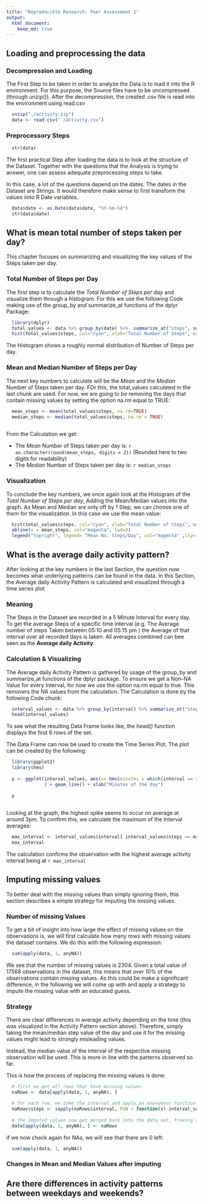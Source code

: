 ```yaml
---
title: "Reproducible Research: Peer Assessment 1"
output: 
  html_document:
    keep_md: true
---
```



## Loading and preprocessing the data

### Decompression and Loading

The First Step to be taken in order to analyze the Data is to load it into the R environment. For this purpose, the Source files have to be uncompressed (through unzip()). After the decompression, the created .csv file is read into the environment using read.csv

```r
  unzip("./activity.zip")
  data <- read.csv("./activity.csv")
```

### Preprocessory Steps

```r
  str(data)
```
The first practical Step after loading the data is to look at the structure of the Dataset. Together with the questions that the Analysis is trying to answer, one can assess adequate preprocessing steps to take. 

In this case, a lot of the questions depend on the dates. The dates in the Dataset are Strings. It would therefore make sense to first transform the values iinto R Date variables. 

```r
  data$date <- as.Date(data$date, "%Y-%m-%d")
  str(data$date)
```

## What is mean total number of steps taken per day?

This chapter focuses on summarizing and visualizing the key values of the Steps taken per day. 

### Total Number of Steps per Day

The first step is to calculate the *Total Number of Steps per day* and visualize them through a histogram. For this we use the following Code making use of the group_by and summarize_at functions of the dplyr Package:

```r
  library(dplyr)
  total_values <- data %>% group_by(date) %>%  summarize_at("steps", sum)
  hist(total_values$steps, col="cyan", xlab="Total Number of Steps", main = "Histogram of the Total Number of Steps per day")
```

The Histogram shows a roughly normal distribution of Number of Steps per day. 

### Mean and Median Number of Steps per Day

The next key numbers to calculate will be the *Mean* and the *Median* Number of Steps taken per day. FOr this, the total_values calculated in the last chunk are used. For now, we are going to be removing the days that contain missing values by setting the option na.rm equal to TRUE: 

```r
  mean_steps <- mean(total_values$steps, na.rm=TRUE)
  median_steps <- median(total_values$steps, na.rm = TRUE)
 
```

From the Calculation we get:

- The *Mean* Number of Steps taken per day is: `r as.character(round(mean_steps, digits = 2))` (Rounded here to two digits for readability)
- The *Median* Number of Steps taken per day is: `r median_steps`

### Visualization

To conclude the key numbers, we once again look at the Histogram of the *Total Number of Steps per day*, Adding the Mean/Median values into the graph. As Mean and Median are only off by 1 Step, we can choose one of them for the visualization. In this case we use the mean value: 

```r
  hist(total_values$steps, col="cyan", xlab="Total Number of Steps", main = "Histogram of the Total Number of Steps per day")
  abline(v = mean_steps, col="magenta", lwd=3)
  legend("topright", legend= "Mean No. Steps/Day", col="magenta" ,lty=1, lwd=3)
```

## What is the average daily activity pattern?

After looking at the key numbers in the last Section, the question now becomes what underlying patterns can be found in the data. In this Section, the Average daily Activity Pattern is calculated and visualized through a time series plot

### Meaning 

The Steps in the Dataset are recorded in a 5 Minute Interval for every day. To get the average Steps of a specific time interval (e.g. The Average number of steps Taken between 05:10 and 05:15 pm ) the Average of that interval over all recorded days is taken. All averages combined can bee seen as the **Average daily Activity**.

### Calculation & Visualizing

The Average daily Activity Pattern is gathered by usage of the group_by and summarize_at functions of the dplyr package. To ensure we get a Non-NA Value for every Interval, for now we use the option na.rm equal to true. This removers the NA values from the calculation. The Calculation is done by the following Code chunk: 

```r
  interval_values <- data %>% group_by(interval) %>% summarize_at("steps", mean, na.rm=TRUE)
  head(interval_values)
```

To see what the resulting Data Frame looks like, the *head()* function displays the first 6 rows of the set. 

The Data Frame can now be used to create the Time Series Plot. The plot can be created by the following: 

```r
  
  library(ggplot2)
  library(hms)
  
  p <- ggplot(interval_values, aes(x= hms(minutes = which(interval == interval) * 5), y=steps)
              ) + geom_line() + xlab("Minutes of the day")
                                   
  p
  
```

Looking at the graph, the highest spike seems to occur on average at around 3pm. To confirm this, we calculate the maximum of the Interval averages: 

```r
  max_interval <- interval_values$interval[ interval_values$steps == max(interval_values$steps)]
  max_interval
```

The calculation confirms the observation with the highest average activity interval being at `r max_interval`

## Imputing missing values

To better deal with the missing values than simply ignoring them, this section describes a simple strategy for imputing the missing values. 

### Number of missing Values

To get a bit of insight into how large the effect of missing values on the observations is, we will first calculate how many rows with missing values the dataset contains. We do this with the following expression: 

```r
  sum(apply(data, 1, anyNA))
```

We see that the number of missing values is 2304. Given a total value of 17568 observations in the dataset, this means that over 10% of the observations contain missing values. As this could be make a signiificant difference, in the following we will come up with and apply a strategy to impute the missing value with an educated guess. 

### Strategy 

There are clear differences in average activity depending on the time (this was visualized in the Activity Pattern section above). Therefore, simply taking the mean/median step value of the day and use it for the missing values might lead to strongly misleading values. 

Instead, the median value of the interval of the respective missing observation will be used. This is more in line with the patterns observed so far. 

This is how the process of replacing the missing values is done: 

```r

  # first we get all rows that have missing values
  naRows <- data[apply(data, 1, anyNA), ]

  # for each row, we take the interval and apply an anonymous function to it, that returns the steps of the interval_values   # data frame, which contains the mean values of the intervals, where the interval equals the the interval of the row.
  naRows$steps <- sapply(naRows$interval, FUN = function(x) interval_values$steps[interval_values$interval == x])
  
  # the imputed values now get merged back into the data set, freeing it of all NAS
  data[apply(data, 1, anyNA), ] <- naRows
```

if we now check again for NAs, we will see that there are 0 left:

```r
  
  sum(apply(data, 1, anyNA))

```

### Changes in Mean and Median Values after imputing 



## Are there differences in activity patterns between weekdays and weekends?
